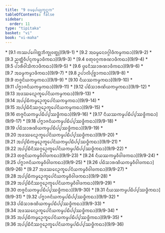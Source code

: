 ```yaml
---
title: "9 ᨧᨾ᩠ᨸᩮᨿ᩠ᨿᨠ᩠ᨡᨶ᩠ᨵᨠ"
tableOfContents: false
sidebar:
  order: 11
type: "tipitaka"
basket: "vi"
book: "vi-maha"
---
```



<DynamicBreadcrumb />



<TableOfContents book="vi-maha" section="9">
* [9.1 ᨠᩔᨸᨣᩮᩤᨲ᩠ᨲᨽᩥᨠ᩠ᨡᩩᩅᨲ᩠ᨳᩩ](9/9-1)
* [9.2 ᩋᨵᨾ᩠ᨾᩮᨶᩅᨣ᩠ᨣᩤᨴᩥᨠᨾ᩠ᨾᨠᨳᩣ](9/9-2)
* [9.3 ᨬᨲ᩠ᨲᩥᩅᩥᨸᨶ᩠ᨶᨠᨾ᩠ᨾᩣᨴᩥᨠᨳᩣ](9/9-3)
* [9.4 ᨧᨲᩩᩅᨣ᩠ᨣᨠᩁᨱᩣᨴᩥᨠᨳᩣ](9/9-4)
* [9.5 ᨸᩣᩁᩥᩅᩤᩈᩥᨠᩣᨴᩥᨠᨳᩣ](9/9-5)
* [9.6 ᨴ᩠ᩅᩮᨶᩥᩔᩣᩁᨱᩣᨴᩥᨠᨳᩣ](9/9-6)
* [9.7 ᩋᨵᨾ᩠ᨾᨠᨾ᩠ᨾᩣᨴᩥᨠᨳᩣ](9/9-7)
* [9.8 ᩏᨸᩣᩃᩥᨸᩩᨧ᩠ᨨᩣᨠᨳᩣ](9/9-8)
* [9.9 ᨲᨩ᩠ᨩᨶᩦᨿᨠᨾ᩠ᨾᨠᨳᩣ](9/9-9)
* [9.10 ᨶᩥᨿᩔᨠᨾ᩠ᨾᨠᨳᩣ](9/9-10)
* [9.11 ᨸᨻ᩠ᨻᩣᨩᨶᩦᨿᨠᨾ᩠ᨾᨠᨳᩣ](9/9-11)
* [9.12 ᨸᨭᩥᩈᩣᩁᨱᩦᨿᨠᨾ᩠ᨾᨠᨳᩣ](9/9-12)
* [9.13 ᩋᨴᩔᨶᩮᩏᨠ᩠ᨡᩮᨸᨶᩦᨿᨠᨾ᩠ᨾᨠᨳᩣ](9/9-13)
* [9.14 ᩋᨸ᩠ᨸᨭᩥᨠᨾ᩠ᨾᩮᩏᨠ᩠ᨡᩮᨸᨶᩦᨿᨠᨾ᩠ᨾᨠᨳᩣ](9/9-14)
* [9.15 ᩋᨸ᩠ᨸᨭᩥᨶᩥᩔᨣ᩠ᨣᩮᩏᨠ᩠ᨡᩮᨸᨶᩦᨿᨠᨾ᩠ᨾᨠᨳᩣ](9/9-15)
* [9.16 ᨲᨩ᩠ᨩᨶᩦᨿᨠᨾ᩠ᨾᨸᨭᩥᨸ᩠ᨸᩔᨴ᩠ᨵᩥᨠᨳᩣ](9/9-16)
* [9.17 ᨶᩥᨿᩔᨠᨾ᩠ᨾᨸᨭᩥᨸ᩠ᨸᩔᨴ᩠ᨵᩥᨠᨳᩣ](9/9-17)
* [9.18 ᨸᨻ᩠ᨻᩣᨩᨶᩦᨿᨠᨾ᩠ᨾᨸᨭᩥᨸ᩠ᨸᩔᨴ᩠ᨵᩥᨠᨳᩣ](9/9-18)
* [9.19 ᨸᨭᩥᩈᩣᩁᨱᩦᨿᨠᨾ᩠ᨾᨸᨭᩥᨸ᩠ᨸᩔᨴ᩠ᨵᩥᨠᨳᩣ](9/9-19)
* [9.20 ᩋᨴᩔᨶᩮᩏᨠ᩠ᨡᩮᨸᨶᩦᨿᨠᨾ᩠ᨾᨸᨭᩥᨸ᩠ᨸᩔᨴ᩠ᨵᩥᨠᨳᩣ](9/9-20)
* [9.21 ᩋᨸ᩠ᨸᨭᩥᨠᨾ᩠ᨾᩮᩏᨠ᩠ᨡᩮᨸᨶᩦᨿᨠᨾ᩠ᨾᨸᨭᩥᨸ᩠ᨸᩔᨴ᩠ᨵᩥᨠᨳᩣ](9/9-21)
* [9.22 ᩋᨸ᩠ᨸᨭᩥᨶᩥᩔᨣ᩠ᨣᩮᩏᨠ᩠ᨡᩮᨸᨶᩦᨿᨠᨾ᩠ᨾᨸᨭᩥᨸ᩠ᨸᩔᨴ᩠ᨵᩥᨠᨳᩣ](9/9-22)
* [9.23 ᨲᨩ᩠ᨩᨶᩦᨿᨠᨾ᩠ᨾᩅᩥᩅᩤᨴᨠᨳᩣ](9/9-23)
* [9.24 ᨶᩥᨿᩔᨠᨾ᩠ᨾᩅᩥᩅᩤᨴᨠᨳᩣ](9/9-24)
* [9.25 ᨸᨻ᩠ᨻᩣᨩᨶᩦᨿᨠᨾ᩠ᨾᩅᩥᩅᩤᨴᨠᨳᩣ](9/9-25)
* [9.26 ᨸᨭᩥᩈᩣᩁᨱᩦᨿᨠᨾ᩠ᨾᩅᩥᩅᩤᨴᨠᨳᩣ](9/9-26)
* [9.27 ᩋᨴᩔᨶᩮᩏᨠ᩠ᨡᩮᨸᨶᩦᨿᨠᨾ᩠ᨾᩅᩥᩅᩤᨴᨠᨳᩣ](9/9-27)
* [9.28 ᩋᨸ᩠ᨸᨭᩥᨠᨾ᩠ᨾᩮᩏᨠ᩠ᨡᩮᨸᨶᩦᨿᨠᨾ᩠ᨾᩅᩥᩅᩤᨴᨠᨳᩣ](9/9-28)
* [9.29 ᩋᨸ᩠ᨸᨭᩥᨶᩥᩔᨣ᩠ᨣᩮᩏᨠ᩠ᨡᩮᨸᨶᩦᨿᨠᨾ᩠ᨾᩅᩥᩅᩤᨴᨠᨳᩣ](9/9-29)
* [9.30 ᨲᨩ᩠ᨩᨶᩦᨿᨠᨾ᩠ᨾᨸᨭᩥᨸ᩠ᨸᩔᨴ᩠ᨵᩥᨠᨳᩣ](9/9-30)
* [9.31 ᨶᩥᨿᩔᨠᨾ᩠ᨾᨸᨭᩥᨸ᩠ᨸᩔᨴ᩠ᨵᩥᨠᨳᩣ](9/9-31)
* [9.32 ᨸᨻ᩠ᨻᩣᨩᨶᩦᨿᨠᨾ᩠ᨾᨸᨭᩥᨸ᩠ᨸᩔᨴ᩠ᨵᩥᨠᨳᩣ](9/9-32)
* [9.33 ᨸᨭᩥᩈᩣᩁᨱᩦᨿᨠᨾ᩠ᨾᨸᨭᩥᨸ᩠ᨸᩔᨴ᩠ᨵᩥᨠᨳᩣ](9/9-33)
* [9.34 ᩋᨴᩔᨶᩮᩏᨠ᩠ᨡᩮᨸᨶᩦᨿᨠᨾ᩠ᨾᨸᨭᩥᨸ᩠ᨸᩔᨴ᩠ᨵᩥᨠᨳᩣ](9/9-34)
* [9.35 ᩋᨸ᩠ᨸᨭᩥᨠᨾ᩠ᨾᩮᩏᨠ᩠ᨡᩮᨸᨶᩦᨿᨠᨾ᩠ᨾᨸᨭᩥᨸ᩠ᨸᩔᨴ᩠ᨵᩥᨠᨳᩣ](9/9-35)
* [9.36 ᩋᨸ᩠ᨸᨭᩥᨶᩥᩔᨣ᩠ᨣᩮᩏᨠ᩠ᨡᩮᨸᨶᩦᨿᨠᨾ᩠ᨾᨸᨭᩥᨸ᩠ᨸᩔᨴ᩠ᨵᩥᨠᨳᩣ](9/9-36)
</TableOfContents>